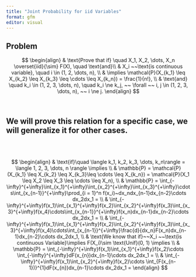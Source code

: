 ```yaml
---
title: "Joint Probability for iid Variables"
format: gfm
editor: visual
---
```



## Problem

$$
\begin{align}
& \text{Prove that if} \quad X_1, X_2, \dots, X_n \overset{iid}{\sim} F(X), \quad \text{and}\\
& X_i ~~\text{is continuous variable}, \quad i \in (1, 2, \dots, n), \\
& \implies \mathcal{P}(X_{k_1} \leq X_{k_2} \leq X_{k_3} \leq \cdots \leq X_{k_n}) = \frac{1}{n!}, \\
& \text{and} \quad k_i \in (1, 2, 3, \dots, n), \quad k_i \ne k_j, ~~ \forall ~~ i, j \in  (1, 2, 3, \dots, n), ~~ i \ne j.
\end{align}
$$


\ 
\ 

## We will prove this relation for a specific case, we will generalize it for other cases.

\
\

$$
\begin{align}
& \text{if}\quad \langle k_1, k_2, k_3, \dots, k_n\rangle  = \langle 1, 2, 3, \dots, n \rangle \implies \\
& \mathbb{P} = \mathcal{P}(X_{k_1} \leq X_{k_2} \leq X_{k_3}\leq \cdots \leq X_{k_n}) = \mathcal{P}(X_1 \leq X_2 \leq X_3 \leq \cdots \leq X_n), \\
& \mathbb{P} = \int_{-\infty}^{+\infty}\int_{x_1}^{+\infty}\int_{x_2}^{+\infty}\int_{x_3}^{+\infty}\cdots\int_{x_{n-1}}^{+\infty}\prod_{i = 1}^n f(x_i)~dx_ndx_{n-1}dx_{n-2}\cdots dx_2dx_1 = \\
& \int_{-\infty}^{+\infty}f(x_1)\int_{x_1}^{+\infty}f(x_2)\int_{x_2}^{+\infty}f(x_3)\int_{x_3}^{+\infty}f(x_4)\cdots\int_{x_{n-1}}^{+\infty}f(x_n)dx_{n-1}dx_{n-2}\cdots dx_2dx_1 = \\
& \int_{-\infty}^{+\infty}f(x_1)\int_{x_1}^{+\infty}f(x_2)\int_{x_2}^{+\infty}f(x_3)\int_{x_3}^{+\infty}f(x_4)\cdots\int_{x_{n-1}}^{+\infty}\frac{d}{dx_n}F(x_n)dx_{n-1}dx_{n-2}\cdots dx_2dx_1, \\
& \text{We know that if}~~X_i ~~\text{is continuous Variable}\implies F(X_i)\sim \text{Unif}(0, 1) \implies \\
& \mathbb{P} = \int_{-\infty}^{+\infty}f(x_1)\int_{x_1}^{+\infty}f(x_2)\cdots
\int_{-\infty}^{+\infty}dF(x_{n})dx_{n-1}\cdots dx_2dx_1 = \\
& \int_{-\infty}^{+\infty}f(x_1)\int_{x_2}^{+\infty}f(x_2)\cdots
\int_{F(x_{n-1})}^{1}dF(x_{n})dx_{n-1}\cdots dx_2dx_1 = 
\end{align}
$$

